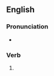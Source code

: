 ==English==

===Pronunciation===
* {{IPA|/ˈnæʃɪz/|lang=en}}

===Verb===
{{head|en|verb form}}

# {{en-third-person singular of|gnash}}